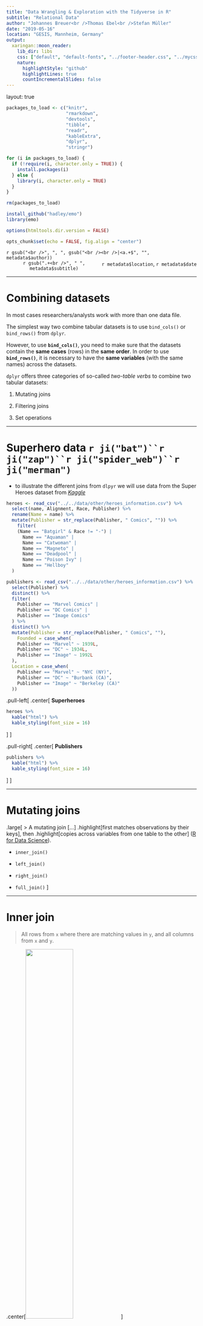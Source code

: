 ```yaml
---
title: "Data Wrangling & Exploration with the Tidyverse in R"
subtitle: "Relational Data"
author: "Johannes Breuer<br />Thomas Ebel<br />Stefan Müller"
date: "2019-05-16"
location: "GESIS, Mannheim, Germany"
output:
  xaringan::moon_reader:
    lib_dir: libs
    css: ["default", "default-fonts", "../footer-header.css", "../mycss.css"]
    nature:
      highlightStyle: "github"
      highlightLines: true
      countIncrementalSlides: false
---
```

layout: true

```r
packages_to_load <- c("knitr",
                      "rmarkdown",
                      "devtools",
                      "tibble",
                      "readr",
                      "kableExtra",
                      "dplyr",
                      "stringr")

for (i in packages_to_load) {
  if (!require(i, character.only = TRUE)) {
    install.packages(i)
  } else {
    library(i, character.only = TRUE)
  }
}

rm(packages_to_load)

install_github("hadley/emo")
library(emo)

options(htmltools.dir.version = FALSE)

opts_chunk$set(echo = FALSE, fig.align = "center")
```

<div class="my-footer">
  <div style="float: left;"><span>`r gsub("<br />", ", ", gsub("<br /><br />|<a.+$", "", metadata$author))`</span></div>
  <div style="float: right;"><span>`r metadata$location`, `r metadata$date`</span></div>
  <div style="text-align: center;"><span>`r gsub(".+<br />", " ", metadata$subtitle)`</span></div>
</div>

---

# Combining datasets

In most cases researchers/analysts work with more than one data file.  

The simplest way two combine tabular datasets is to use `bind_cols()` or `bind_rows()` from `dplyr`.  
  
However, to use **`bind_cols()`**, you need to make sure that the datasets contain the **same cases** (rows) in the **same order**. In order to use **`bind_rows()`**, it is necessary to have the **same variables** (with the same names) across the datasets.

`dplyr` offers three categories of so-called *two-table verbs* to combine two tabular datasets:

1. Mutating joins  

2. Filtering joins  

3. Set operations

---

# Superhero data `r ji("bat")``r ji("zap")``r ji("spider_web")``r ji("merman")`

- to illustrate the different joins from `dlpyr` we will use data from the Super Heroes dataset from [*Kaggle*](https://www.kaggle.com/claudiodavi/superhero-set)

```r
heroes <- read_csv("../../data/other/heroes_information.csv") %>% 
  select(name, Alignment, Race, Publisher) %>% 
  rename(Name = name) %>%
  mutate(Publisher = str_replace(Publisher, " Comics", "")) %>%
    filter(
    (Name == "Batgirl" & Race != "-") |
      Name == "Aquaman" |
      Name == "Catwoman" |
      Name == "Magneto" |
      Name == "Deadpool" |
      Name == "Poison Ivy" |
      Name == "Hellboy"
  )

publishers <- read_csv("../../data/other/heroes_information.csv") %>% 
  select(Publisher) %>%
  distinct() %>% 
  filter(
    Publisher == "Marvel Comics" |
    Publisher == "DC Comics" |
    Publisher == "Image Comics"
  ) %>% 
  distinct() %>%
  mutate(Publisher = str_replace(Publisher, " Comics", ""),
    Founded = case_when(
    Publisher == "Marvel" ~ 1939L,
    Publisher == "DC" ~ 1934L,
    Publisher == "Image" ~ 1992L
  ),
  Location = case_when(
    Publisher == "Marvel" ~ "NYC (NY)",
    Publisher == "DC" ~ "Burbank (CA)",
    Publisher == "Image" ~ "Berkeley (CA)"
  ))


```

.pull-left[
.center[
**Superheroes**
```r
heroes %>%
  kable("html") %>% 
  kable_styling(font_size = 16)
```
]
]

.pull-right[
.center[
**Publishers**
```r
publishers %>%
  kable("html") %>% 
  kable_styling(font_size = 16)
```
]
]

---

# Mutating joins

.large[
> A mutating join [...] .highlight[first matches observations by their keys], then .highlight[copies across variables from one table to the other] ([R for Data Science](https://r4ds.had.co.nz/relational-data.html#mutating-joins)).

- `inner_join()`  

- `left_join()`  

- `right_join()`  

- `full_join()`
]

---

# Inner join

 > All rows from `x` where there are matching values in `y`, and all columns from `x` and `y`.

.center[<img src="pics/inner-join.gif" width="50%">]

.small[
Animation by [Garrick Aden-Buie](https://github.com/gadenbuie/tidyexplain)
]

---

# Inner join example

.pull-left[
.center[
```r
heroes %>%
  kable("html") %>% 
  kable_styling(font_size = 10)
```
]
]

.pull-right[
.center[
```r
publishers %>%
  kable("html") %>% 
  kable_styling(font_size = 10)
```
]
]
<br>
```r
heroes %>% 
  inner_join(publishers, by = "Publisher")
```

```r
heroes %>% 
  inner_join(publishers, by = "Publisher") %>%
  kable("html") %>% 
  kable_styling(font_size = 10)
```

---

# Left join

> All rows from `x`, and all columns from `x` and `y`. Rows in `x` with no match in `y` will have `NA` values in the new columns.

.center[<img src="pics/left-join.gif" width="50%">]

.small[
Animation by [Garrick Aden-Buie](https://github.com/gadenbuie/tidyexplain)
]

---

# Left join example

.pull-left[
.center[
```r
heroes %>%
  kable("html") %>% 
  kable_styling(font_size = 10)
```
]
]

.pull-right[
.center[
```r
publishers %>%
  kable("html") %>% 
  kable_styling(font_size = 10)
```
]
]
<br>
```r
heroes %>% 
  left_join(publishers, by = "Publisher")
```

```r
heroes %>% 
  left_join(publishers, by = "Publisher") %>%
  kable("html") %>% 
  kable_styling(font_size = 10)
```

---

# Right join

> All rows from y, and all columns from `x` and `y`. Rows in `y` with no match in `x` will have `NA` values in the new columns.

.center[<img src="pics/right-join.gif" width="50%">]

.small[
Animation by [Garrick Aden-Buie](https://github.com/gadenbuie/tidyexplain)
]

---

# Right join example

.pull-left[
.center[
```r
heroes %>%
  kable("html") %>% 
  kable_styling(font_size = 10)
```
]
]

.pull-right[
.center[
```r
publishers %>%
  kable("html") %>% 
  kable_styling(font_size = 10)
```
]
]
<br>
```r
heroes %>% 
  right_join(publishers, by = "Publisher")
```

```r
heroes %>% 
  right_join(publishers, by = "Publisher") %>%
  kable("html") %>% 
  kable_styling(font_size = 10)
```

---

# Full join

> All rows and all columns from both `x` and `y`. Where there are not matching values, returns `NA` for the one missing.

.center[<img src="pics/full-join.gif" width="50%">]

.small[
Animation by [Garrick Aden-Buie](https://github.com/gadenbuie/tidyexplain)
]

---

# Full join example

.pull-left[
.center[
```r
heroes %>%
  kable("html") %>% 
  kable_styling(font_size = 10)
```
]
]

.pull-right[
.center[
```r
publishers %>%
  kable("html") %>% 
  kable_styling(font_size = 10)
```
]
]
<br>
```r
heroes %>% 
  full_join(publishers, by = "Publisher")
```

```r
heroes %>% 
  full_join(publishers, by = "Publisher") %>%
  kable("html") %>% 
  kable_styling(font_size = 9)
```

---

# Filtering joins

.large[
> Filtering joins .highlight[match observations in the same way as mutating joins], but .highlight[affect the observations, not the variables] ([R for Data Science](https://r4ds.had.co.nz/relational-data.html#filtering-joins)).

- `semi_join()`  

- `anti_join()`
]

---

# Semi join

> All rows from `x` where there are matching values in `y`, keeping just columns from `x`.

.center[<img src="pics/semi-join.gif" width="50%">]

.small[
Animation by [Garrick Aden-Buie](https://github.com/gadenbuie/tidyexplain)
]

---

# Semi join example

.pull-left[
.center[
```r
heroes %>%
  kable("html") %>% 
  kable_styling(font_size = 10)
```
]
]

.pull-right[
.center[
```r
publishers %>%
  kable("html") %>% 
  kable_styling(font_size = 10)
```
]
]
<br>
```r
heroes %>% 
  semi_join(publishers, by = "Publisher")
```

```r
heroes %>% 
  semi_join(publishers, by = "Publisher") %>%
  kable("html") %>% 
  kable_styling(font_size = 10)
```

---

# Anti join

> All rows from `x` where there are not matching values in `y`, keeping just columns from `x`.

.center[<img src="pics/anti-join.gif" width="50%">]

.small[
Animation by [Garrick Aden-Buie](https://github.com/gadenbuie/tidyexplain)
]

---

# Anti join example

.pull-left[
.center[
```r
heroes %>%
  kable("html") %>% 
  kable_styling(font_size = 10)
```
]
]

.pull-right[
.center[
```r
publishers %>%
  kable("html") %>% 
  kable_styling(font_size = 10)
```
]
]
<br>
```r
heroes %>% 
  anti_join(publishers, by = "Publisher")
```

```r
heroes %>% 
  anti_join(publishers, by = "Publisher") %>%
  kable("html") %>% 
  kable_styling(font_size = 10)
```

---

# Set operations

.large[
> These operations .highlight[work with a complete row, comparing the values of every variable]. These .highlight[expect the x and y inputs to have the same variables], and treat the observations like sets ([R for Data Science](https://r4ds.had.co.nz/relational-data.html#set-operations)).

- `union()`  

- `union_all()` 

- `intersect()` 

- `setdiff()`
]

---

# Union

> All unique rows from `x` and `y`.

.pull-left[
.center[<img src="pics/union.gif">]
.small[Animation by [Garrick Aden-Buie](https://github.com/gadenbuie/tidyexplain)]
]

.pull-right[
.center[
`union(x, y)`  

<img src="pics/venn_union.png" width="80%">
]
]

---

# Union all

> All rows from `x` and `y`, keeping duplicates.

.center[<img src="pics/union-all.gif" width="50%">]

.small[
Animation by [Garrick Aden-Buie](https://github.com/gadenbuie/tidyexplain)
]

---

# Intersection

> Common rows in both `x` and `y`, keeping just unique rows.

.pull-left[
.center[<img src="pics/intersect.gif">]
.small[Animation by [Garrick Aden-Buie](https://github.com/gadenbuie/tidyexplain)]
]

.pull-right[
.center[
`intersect(x, y)`  

<img src="pics/venn_intersect.png" width="80%">
]
]

---

# Set difference

> All rows from `x` which are not also rows in `y`, keeping just unique rows.

.pull-left[
.center[<img src="pics/setdiff.gif">]
.small[Animation by [Garrick Aden-Buie](https://github.com/gadenbuie/tidyexplain)]
]

.pull-right[
.center[
`setdiff(x, y)`  

<img src="pics/venn_setdiff.png" width="80%">
]
]

---

class: center, middle

# Exercise time `r ji("weight_lifting_woman")``r ji("muscle")``r ji("running_man")``r ji("biking_man")`